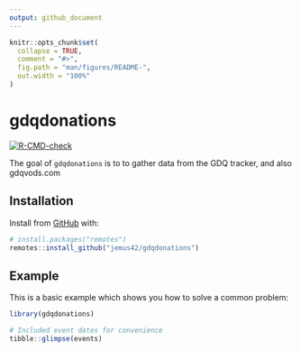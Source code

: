 ```yaml
---
output: github_document
---
```


<!-- README.md is generated from README.Rmd. Please edit that file -->

```r
knitr::opts_chunk$set(
  collapse = TRUE,
  comment = "#>",
  fig.path = "man/figures/README-",
  out.width = "100%"
)
```

# gdqdonations

<!-- badges: start -->
[![R-CMD-check](https://github.com/jemus42/gdqdonations/workflows/R-CMD-check/badge.svg)](https://github.com/jemus42/gdqdonations/actions)
<!-- badges: end -->

The goal of `gdqdonations` is to to gather data from the GDQ tracker, and also gdqvods.com

## Installation

Install from [GitHub](https://github.com/) with:

``` r
# install.packages("remotes")
remotes::install_github("jemus42/gdqdonations")
```

## Example

This is a basic example which shows you how to solve a common problem:

```r
library(gdqdonations)

# Included event dates for convenience
tibble::glimpse(events)
```
